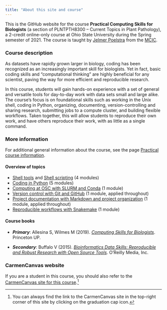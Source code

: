 ```yaml
---
title: "About this site and course"
---
```


This is the GitHub website for the course **Practical Computing Skills for Biologists**
(a section of PLNTPTH8300 -- Current Topics in Plant Pathology),
a 2-credit online-only course at Ohio State University during the Spring
semester of 2021.
The course is taught by [Jelmer Poelstra](mailto:poelstra.1@osu.edu)
from the [MCIC](https://mcic.osu.edu).

### Course description

As datasets have rapidly grown larger in biology,
coding has been recognized as an increasingly important skill for biologists.
Yet in fact, basic coding skills and "computational thinking" are highly beneficial
for any scientist, paving the way for more efficient and reproducible research.

In this course, students will gain hands-on experience with a set of general and
versatile tools for day-to-day work with data sets small and large alike.
The course's focus is on foundational skills such as working in the Unix shell,
coding in Python, organizing, documenting, version-controlling and sharing research, 
submitting jobs to a compute cluster, and building flexible workflows.
Taken together, this will allow students to reproduce their own work,
and have others reproduce their work, with as little as a single command.

### More information

For additional general information about the course,
see the page [Practical course information](../../overview_course.html).

#### Overview of topics

- [Shell tools](overviews_shell.html) and [Shell scripting](overviews_shellscript.html) (4 modules)
- [Coding in Python](overviews_python.html) (5 modules)
- [Computing at OSC with SLURM and Conda](posts/week-06/) (1 module)
- [Version control with Git and GitHub](posts/week-03/) (1 module, applied throughout)
- [Project documentation with Markdown and project organization](posts/week-02) (1 module, applied throughout)
- [Reproducible workflows with Snakemake](posts/week-13) (1 module)

#### Course books

- **_Primary_**:
  Allesina S, Wilmes M (2019).
  *[Computing Skills for Biologists](https://library.ohio-state.edu/record=b8624007~S7)*.
  Princeton UP.
  
- **_Secondary_**:
  Buffalo V (2015).
  *[Bioinformatics Data Skills: Reproducible and Robust Research with Open Source Tools](https://library.ohio-state.edu/record=b8538907~S7)*.
  O'Reilly Media, Inc.

### CarmenCanvas website

If you are a student in this course, you should also refer to the
[CarmenCanvas site for this course](https://osu.instructure.com/courses/92221).[^1]

[^1]: You can always find the link to the CarmenCanvas site in the top-right
     corner of this site by clicking on the graduation cap icon.

